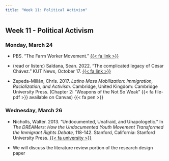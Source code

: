 ```yaml
---
title: "Week 11: Political Activism"
---
```


::: {.content-visible when-format="pdf"}

## Week 11 - Political Activism

:::


[//]: <> (Need to write intro)

### Monday, March 24

- PBS. "The Farm Worker Movement." [{{< fa link >}}](https://gpb.pbslearningmedia.org/resource/df492426-ffec-4eef-bed1-caca19c08b41/the-farm-worker-movement/)

- (read or listen:) Saldana, Sean. 2022. "The complicated legacy of César Chávez." KUT News, October 17. [{{< fa link >}}](https://www.kut.org/texasstandard/2022-10-17/cesar-chavez-complicated-legacy-united-farm-workers-immigration)

- Zepeda-Millán, Chris. 2017. *Latino Mass Mobilization: Immigration, Racialization, and Activism.* Cambridge, United Kingdom: Cambridge University Press. (Chapter 2: "Weapons of the Not So Weak" {{< fa file-pdf >}} available on Canvas) {{< fa pen >}}



### Wednesday, March 26

- Nicholls, Walter. 2013. "Undocumented, Unafraid, and Unapologetic." In *The DREAMers: How the Undocumented Youth Movement Transformed the Immigrant Rights Debate,* 118-142. Stanford, California: Stanford University Press. [{{< fa university >}}](https://search.ebscohost.com/login.aspx?direct=true&AuthType=shib&db=nlebk&AN=713555&site=eds-live&scope=site&custid=asc1&ebv=EB&ppid=pp_118)

- We will discuss the literature review portion of the research design paper

